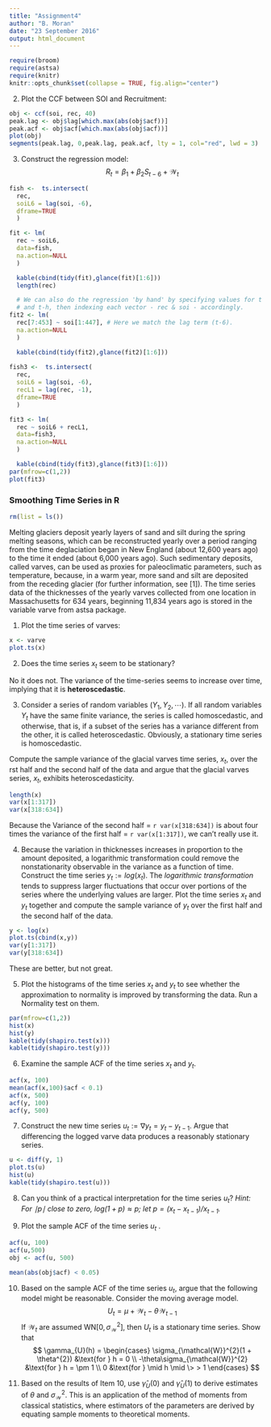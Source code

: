 ```yaml
---
title: "Assignment4"
author: "B. Moran"
date: "23 September 2016"
output: html_document
---
```


```r
require(broom)
require(astsa)
require(knitr)
knitr::opts_chunk$set(collapse = TRUE, fig.align="center")
```

2.	Plot the CCF between SOI and Recruitment:

```r
obj <- ccf(soi, rec, 40)
peak.lag <- obj$lag[which.max(abs(obj$acf))]
peak.acf <- obj$acf[which.max(abs(obj$acf))]
plot(obj)
segments(peak.lag, 0,peak.lag, peak.acf, lty = 1, col="red", lwd = 3)
```

3.	Construct the regression model:
$$
  R_{t} =  \beta_{1} +  \beta_{2}S_{t-6} + \mathcal{W}_{t}
$$

```r
fish <-  ts.intersect(
  rec, 
  soiL6 = lag(soi, -6),
  dframe=TRUE
  )

fit <- lm(
  rec ~ soiL6,
  data=fish,
  na.action=NULL
  )

  kable(cbind(tidy(fit),glance(fit)[1:6]))
  length(rec)

  # We can also do the regression 'by hand' by specifying values for t
  # and t-h, then indexing each vector - rec & soi - accordingly.
fit2 <- lm(
  rec[7:453] ~ soi[1:447], # Here we match the lag term (t-6).
  na.action=NULL
  )

  kable(cbind(tidy(fit2),glance(fit2)[1:6]))
  
fish3 <-  ts.intersect(
  rec, 
  soiL6 = lag(soi, -6),
  recL1 = lag(rec, -1),
  dframe=TRUE
  ) 

fit3 <- lm(
  rec ~ soiL6 + recL1,
  data=fish3,
  na.action=NULL
  )  

  kable(cbind(tidy(fit3),glance(fit3)[1:6]))
par(mfrow=c(1,2))  
plot(fit3)
```

### Smoothing Time Series in R

```r
rm(list = ls())
```
Melting glaciers deposit yearly layers of sand and silt during the spring melting seasons, which can be reconstructed yearly over a period ranging from the time deglaciation began in New England (about 12,600 years ago) to the time it ended (about 6,000 years ago). Such sedimentary deposits, called varves, can be used as proxies for paleoclimatic parameters, such as temperature, because, in a warm year, more sand and silt are deposited from the receding glacier (for further information, see [1]). The time series data of the thicknesses of the yearly varves collected from one location in Massachusetts for 634 years, beginning 11,834 years ago is stored in the variable varve from astsa package.


1.	Plot the time series of varves: 

```r
x <- varve
plot.ts(x)
```

2.	Does the time series $x_{t}$ seem to be stationary?

No it does not. The variance of the time-series seems to increase over time, implying that it is **heteroscedastic**.

3.	Consider a series of random variables $(Y_{1},Y_{2},\cdots)$. If all random variables $Y_{t}$ have the same finite variance, the series is called homoscedastic, and otherwise, that is, if a subset of the series has a variance different from the other, it is called heteroscedastic. Obviously, a stationary time series is homoscedastic.

Compute the sample variance of the glacial varves time series, $x_{t}$, over the rst half and the second half of the data and argue that the glacial varves series, $x_{t}$, exhibits heteroscedasticity. 

```r
length(x)
var(x[1:317])
var(x[318:634])
```

Because the Variance of the second half = `r var(x[318:634])` is about four times the variance of the first half = `r var(x[1:317])`, we can't really use it.

4.	Because the variation in thicknesses increases in proportion to the amount deposited, a logarithmic transformation could remove the nonstationarity observable in the variance as a function of time. Construct the time series $y_{t} := log(x_{t})$. The *logarithmic transformation* tends to suppress larger fluctuations that occur over portions of the series where the underlying values are larger. Plot the time series $x_{t}$ and $y_{t}$ together and compute the sample variance of $y_{t}$ over the first half and the second half of the data.

```r
y <- log(x) 
plot.ts(cbind(x,y)) 
var(y[1:317]) 
var(y[318:634])
```

These are better, but not great.

5.	Plot the histograms of the time series $x_{t}$ and $y_{t}$ to see whether the approximation to normality is improved by transforming the data. Run a Normality test on them.

```r
par(mfrow=c(1,2))
hist(x)
hist(y)
kable(tidy(shapiro.test(x)))
kable(tidy(shapiro.test(y)))
```

6.	Examine the sample ACF of the time series $x_{t}$ and $y_{t}$. 

```r
acf(x, 100)
mean(acf(x,100)$acf < 0.1)
acf(x, 500) 
acf(y, 100) 
acf(y, 500)
```

7.	Construct the new time series $u_{t} := \nabla y_{t} = y_{t} - y_{t-1}$. Argue that differencing the logged varve data produces a reasonably stationary series.

```r
u <- diff(y, 1) 
plot.ts(u) 
hist(u) 
kable(tidy(shapiro.test(u)))
```

8.	Can you think of a practical interpretation for the time series $u_{t}$? 
*Hint: For $\mid p \mid$ close to zero, $\text{log}(1 + p) \approx p$; let $p = (x_{t} - x_{t-1})/x_{t-1}$.*

9.	Plot the sample ACF of the time series $u_{t}$ . 

```r
acf(u, 100)
acf(u,500)
obj <- acf(u, 500)

mean(abs(obj$acf) < 0.05)
```

10.	Based on the sample ACF of the time series $u_{t}$, argue that the following model might be reasonable. Consider the moving average model.
$$
  U_{t} =	\mu + \mathcal{W}_{t}	- \theta\mathcal{W}_{t-1}
$$
If $\mathcal{W}_{t}$ are assumed WN$[0,\sigma_{\mathcal{W}}^{2}]$, then $U_{t}$ is a stationary time series. Show that
$$
  \gamma_{U}(h) =
  \begin{cases}
    \sigma_{\mathcal{W}}^{2}(1 + \theta^{2})  &\text{for } h = 0 \\
    -\theta\sigma_{\mathcal{W}}^{2} &\text{for } h = \pm 1 \\
    0 &\text{for } \mid h \mid \> > 1
  \end{cases}
$$
    
11. Based on the results of Item 10, use $\widehat{\gamma}_{U}(0)$ and $\widehat{\gamma}_{U}(1)$ to derive estimates of $\theta$ and $\sigma_\mathcal{W}^{2}$. This is an application of the method of moments from classical statistics, where estimators of the parameters are derived by equating sample moments to theoretical moments.